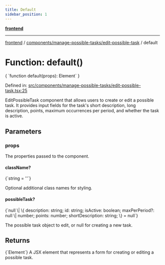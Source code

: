 ```yaml
---
title: Default
sidebar_position: 1
---
```



[**frontend**](../../../..)

***

[frontend](../../../..) / [components/manage-possible-tasks/edit-possible-task](..) / default

# Function: default()

<CodeBlock language="ts">
{ `function default(props): Element` }
</CodeBlock>

Defined in: [src/components/manage-possible-tasks/edit-possible-task.tsx:25](https://github.com/svsticky/CommitteeClash/blob/f974faa16c13593c1cc0eea50bf89b045abdabb5/frontend/src/components/manage-possible-tasks/edit-possible-task.tsx#L25)

EditPossibleTask component that allows users to create or edit a possible task.
It provides input fields for the task's short description, long description, points,
maximum occurrences per period, and whether the task is active.

## Parameters

### props

The properties passed to the component.

#### className?
<CodeBlock language="ts">
{`string = ''`}
</CodeBlock>

Optional additional class names for styling.

#### possibleTask?
<CodeBlock language="ts">
{`null \| \{ description: string; id: string; isActive: boolean; maxPerPeriod?: null \| number; points: number; shortDescription: string; \} = null`}
</CodeBlock>

The possible task object to edit, or null for creating a new task.

## Returns
<CodeBlock language="ts">
{`Element`}
</CodeBlock>
A JSX element that represents a form for creating or editing a possible task.
